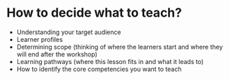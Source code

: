 # How to decide what to teach?

* Understanding your target audience
* Learner profiles
* Determining scope (thinking of where the learners start and where they will end after the workshop)
* Learning pathways (where this lesson fits in and what it leads to)
* How to identify the core competencies you want to teach
